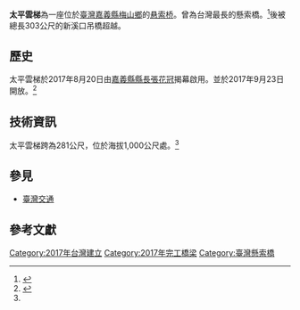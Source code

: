 {{Infobox bridge
| name                = 太平雲梯
| native_name         = 
| native_name_lang    = 
| image               = 太平雲梯 - 26529573198.jpg
| image_upright       = 
| alt                 = 
| caption             = 
| coordinates         = {{coord|23.5599|120.5978|type:landmark_region:TW|display=inline,title}}
| os_grid_reference   = 
| carries             = 
| crosses             = 
| locale              = [[臺灣|臺灣]][[嘉義縣|嘉義縣]][[梅山鄉_(台灣)|梅山鄉]] 
| official_name       = 
| other_name          = 
| named_for           = 
| owner               = 
| maint               = 
| heritage            = 
| id_type             = 
| id                  = 
| website             = 
| preceded            = 
| followed            = 
| design              = [[悬索桥|悬索桥]]
| material            = 
| material1           = 
| material2           = 
| length              = 281 m
| width               = 
| height              = 1,000 m
| depth               = 
| traversable         = 
| towpath             = 
| mainspan            = 
| number_spans        = 
| piers_in_water      = 
| load                = 
| clearance_above     = 
| clearance_below     = 
| lanes               = 
| life                = 
| num_track           = 
| track_gauge         = 
| structure_gauge     = 
| electrification     = 
| architect           = 
| designer            = 
| winner              = 
| contracted_designer = 
| engineering         = 
| builder             = 
| fabricator          = 
| begin               = 
| complete            = 
| cost                = 
| open                = 2017年9月23日
| inaugurated         = 2017年8月20日
| rebuilt             = 
| collapsed           = 
| closed              = 
| replaces            = 
| replaced_by         = 
| traffic             = 
| toll                = 
| map_type            = 
| map_dot_label       = 
| map_relief          = 
| map_size            = 
| map_caption         = 
| map_image           = 
| map_alt             = 
}}

'''太平雲梯'''為一座位於[[臺灣|臺灣]][[嘉義縣|嘉義縣]][[梅山鄉_(台灣)|梅山鄉]]的[[悬索桥|悬索桥]]。曾為台灣最長的懸索橋。<ref>{{cite web|url=https://www.taiwannews.com.tw/en/news/3161318|date=13 May 2017|first1=Maggie|last1=Huang|title=Taiwan’s longest suspension bridge nears completion|publisher=Taiwan News|accessdate=24 August 2017|archive-date=2020-10-26|archive-url=https://web.archive.org/web/20201026215606/https://www.taiwannews.com.tw/en/news/3161318|dead-url=no}}</ref>後被總長303公尺的新溪口吊橋超越。

==歷史==
太平雲梯於2017年8月20日由[[嘉義縣縣長|嘉義縣縣長]][[張花冠|張花冠]]揭幕啟用。並於2017年9月23日開放。<ref name="auto">{{cite web|url=https://www.taiwannews.com.tw/en/news/3235866|date=20 August 2017|title=Taiwan’s longest sightseeing suspension bridge to open in Chiayi County in September|first=George|last=Liao|publisher=Taiwan News|accessdate=24 August 2017|archive-date=2020-10-27|archive-url=https://web.archive.org/web/20201027113712/https://www.taiwannews.com.tw/en/news/3235866|dead-url=no}}</ref>

==技術資訊==
太平雲梯跨為281公尺，位於海拔1,000公尺處。<ref name="auto"/>

==參見==
* [[臺灣交通|臺灣交通]]

==參考文獻==
{{reflist}}

[[Category:2017年台灣建立|Category:2017年台灣建立]]
[[Category:2017年完工橋梁|Category:2017年完工橋梁]]
[[Category:臺灣懸索橋|Category:臺灣懸索橋]]